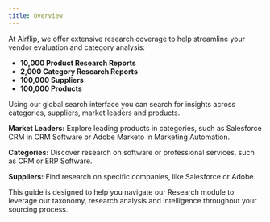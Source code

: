 ```yaml
---
title: Overview
---
```


At Airflip, we offer extensive research coverage to help streamline your vendor evaluation and category analysis:

- **10,000 Product Research Reports**
- **2,000 Category Research Reports**
- **100,000 Suppliers**
- **100,000 Products**

Using our global search interface you can search for insights across categories, suppliers, market leaders and products.

**Market Leaders:** Explore leading products in categories, such as Salesforce CRM in CRM Software or Adobe Marketo in Marketing Automation.

**Categories:** Discover research on software or professional services, such as CRM or ERP Software.

**Suppliers:** Find research on specific companies, like Salesforce or Adobe.

This guide is designed to help you navigate our Research module to leverage our taxonomy, research analysis and intelligence throughout your sourcing process.






